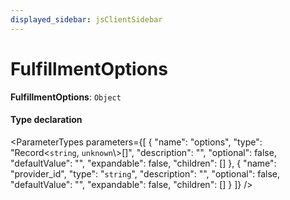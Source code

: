 ```yaml
---
displayed_sidebar: jsClientSidebar
---
```



# FulfillmentOptions

 **FulfillmentOptions**: `Object`

#### Type declaration

<ParameterTypes parameters={[
  {
    "name": "options",
    "type": "Record<`string`, `unknown`\\>[]",
    "description": "",
    "optional": false,
    "defaultValue": "",
    "expandable": false,
    "children": []
  },
  {
    "name": "provider_id",
    "type": "`string`",
    "description": "",
    "optional": false,
    "defaultValue": "",
    "expandable": false,
    "children": []
  }
]} />
